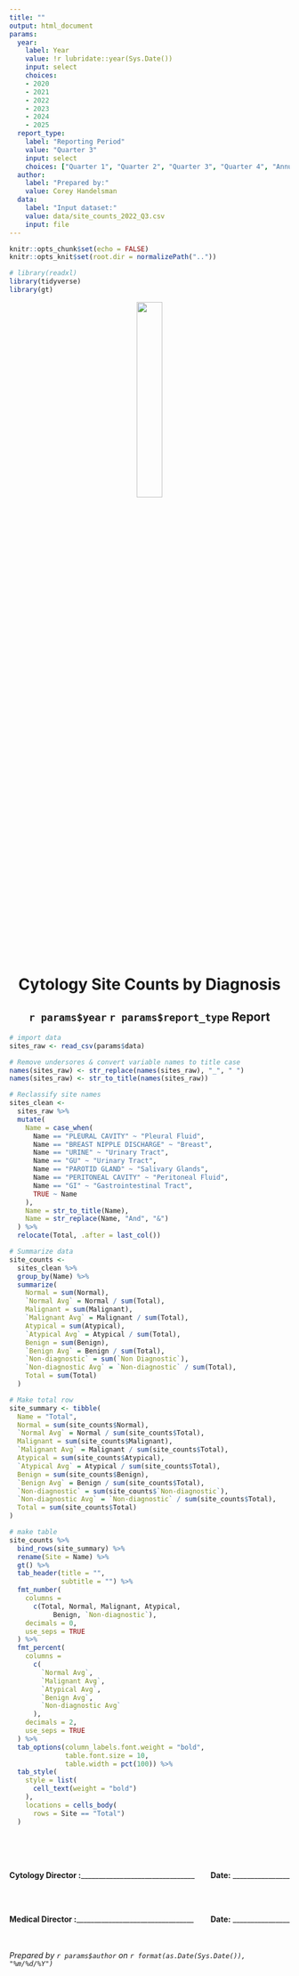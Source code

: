 ---
title: ""
output: html_document
params:
  year:
    label: Year
    value: !r lubridate::year(Sys.Date())
    input: select
    choices:
    - 2020
    - 2021
    - 2022
    - 2023
    - 2024
    - 2025
  report_type:
    label: "Reporting Period"
    value: "Quarter 3"
    input: select
    choices: ["Quarter 1", "Quarter 2", "Quarter 3", "Quarter 4", "Annual"]
  author:
    label: "Prepared by:"
    value: Corey Handelsman
  data:
    label: "Input dataset:"
    value: data/site_counts_2022_Q3.csv
    input: file
---

```{r setup, include=FALSE}
knitr::opts_chunk$set(echo = FALSE)
knitr::opts_knit$set(root.dir = normalizePath(".."))
```


```{r load-libraries, include = FALSE, messages=FALSE, warning=FALSE}
# library(readxl)
library(tidyverse)
library(gt)
```


<center>

![](sp-logo.png){width=30%}

# Cytology Site Counts by Diagnosis

## `r params$year` `r params$report_type` Report  

</center>


```{r load data, message=FALSE}
# import data
sites_raw <- read_csv(params$data)

# Remove undersores & convert variable names to title case
names(sites_raw) <- str_replace(names(sites_raw), "_", " ")
names(sites_raw) <- str_to_title(names(sites_raw))
```


```{r reclassify-sites, message = FALSE, warning = TRUE}
# Reclassify site names
sites_clean <- 
  sites_raw %>%
  mutate(
    Name = case_when(
      Name == "PLEURAL CAVITY" ~ "Pleural Fluid",
      Name == "BREAST NIPPLE DISCHARGE" ~ "Breast",
      Name == "URINE" ~ "Urinary Tract",
      Name == "GU" ~ "Urinary Tract",
      Name == "PAROTID GLAND" ~ "Salivary Glands",
      Name == "PERITONEAL CAVITY" ~ "Peritoneal Fluid",
      Name == "GI" ~ "Gastrointestinal Tract",
      TRUE ~ Name
    ),
    Name = str_to_title(Name),
    Name = str_replace(Name, "And", "&")
  ) %>% 
  relocate(Total, .after = last_col())
```


```{r summarize-data, message = FALSE, warning = TRUE}
# Summarize data
site_counts <- 
  sites_clean %>% 
  group_by(Name) %>% 
  summarize(
    Normal = sum(Normal),
    `Normal Avg` = Normal / sum(Total),
    Malignant = sum(Malignant),
    `Malignant Avg` = Malignant / sum(Total),
    Atypical = sum(Atypical),
    `Atypical Avg` = Atypical / sum(Total),
    Benign = sum(Benign),
    `Benign Avg` = Benign / sum(Total),
    `Non-diagnostic` = sum(`Non Diagnostic`),
    `Non-diagnostic Avg` = `Non-diagnostic` / sum(Total),
    Total = sum(Total)
  )

# Make total row
site_summary <- tibble(
  Name = "Total",
  Normal = sum(site_counts$Normal),
  `Normal Avg` = Normal / sum(site_counts$Total),
  Malignant = sum(site_counts$Malignant),
  `Malignant Avg` = Malignant / sum(site_counts$Total),
  Atypical = sum(site_counts$Atypical),
  `Atypical Avg` = Atypical / sum(site_counts$Total),
  Benign = sum(site_counts$Benign),
  `Benign Avg` = Benign / sum(site_counts$Total),
  `Non-diagnostic` = sum(site_counts$`Non-diagnostic`),
  `Non-diagnostic Avg` = `Non-diagnostic` / sum(site_counts$Total),
  Total = sum(site_counts$Total)
)
```


```{r summary-table, message = FALSE, warning = TRUE}
# make table
site_counts %>%
  bind_rows(site_summary) %>% 
  rename(Site = Name) %>% 
  gt() %>%
  tab_header(title = "",
             subtitle = "") %>%
  fmt_number(
    columns =
      c(Total, Normal, Malignant, Atypical,
           Benign, `Non-diagnostic`),
    decimals = 0,
    use_seps = TRUE
  ) %>%
  fmt_percent(
    columns =
      c(
        `Normal Avg`,
        `Malignant Avg`,
        `Atypical Avg`,
        `Benign Avg`,
        `Non-diagnostic Avg`
      ),
    decimals = 2,
    use_seps = TRUE
  ) %>%
  tab_options(column_labels.font.weight = "bold",
              table.font.size = 10,
              table.width = pct(100)) %>% 
  tab_style(
    style = list(
      cell_text(weight = "bold")
    ),
    locations = cells_body(
      rows = Site == "Total")
  )
```

<br><br><br>
<div style = "text-align: left">

**Cytology Director :**________________________________ [**Date:** ________________]{style="float:right"}

<br><br>

**Medical Director :**_________________________________ [**Date:** ________________]{style="float:right"}

<br><br>
*Prepared by `r params$author` on `r format(as.Date(Sys.Date()), "%m/%d/%Y")`*
</div>
</div>